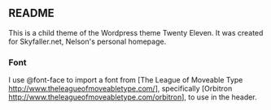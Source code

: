 ==README==
This is a child theme of the Wordpress theme Twenty Eleven. It was created for Skyfaller.net, Nelson's personal homepage. 

===Font===
I use @font-face to import a font from [The League of Moveable Type http://www.theleagueofmoveabletype.com/], specifically [Orbitron http://www.theleagueofmoveabletype.com/orbitron], to use in the header.